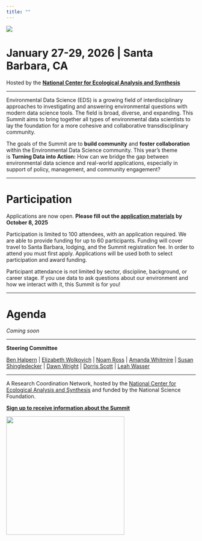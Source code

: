 ```yaml
---
title: ""
---
```


![](img/eds-banner-date-location.jpg){fig-align="center"}

# **January 27-29,  2026 \| Santa Barbara, CA**

Hosted by the [**National Center for Ecological Analysis and Synthesis**](https://www.nceas.ucsb.edu/)

------------------------------------------------------------------------

Environmental Data Science (EDS) is a growing field of interdisciplinary approaches to investigating and answering environmental questions with modern data science tools. The field is broad, diverse, and expanding. This Summit aims to bring together all types of environmental data scientists to lay the foundation for a more cohesive and collaborative transdisciplinary community.

The goals of the Summit are to **build community** and **foster collaboration** within the Environmental Data Science community. This year's theme is **Turning Data into Action:** How can we bridge the gap between environmental data science and real-world applications, especially in support of policy, management, and community engagement?

------------------------------------------------------------------------

# Participation

Applications are now open. **Please fill out the [application materials](https://docs.google.com/forms/d/e/1FAIpQLSeqCIwHpKXzBhhhy7X0spjNHEHM9_nyXNJz-F_JW1pwC2u3SQ/viewform) by October 8, 2025**

Participation is limited to 100 attendees, with an application required. We are able to provide funding for up to 60 participants. Funding will cover travel to Santa Barbara, lodging, and the Summit registration fee. In order to attend you must first apply. Applications will be used both to select participation and award funding.

Participant attendance is not limited by sector, discipline, background, or career stage. If you use data to ask questions about our environment and how we interact with it, this Summit is for you!

------------------------------------------------------------------------

# Agenda

*Coming soon*

<!-- #### **Day 1 - February 4**

+---------+----------------------------------------------------------------------------------------------------------------------------------------------------------------------------------------------------------------------------------------------------------+
| 8:15    | Registration\                                                                                                                                                                                                                                            |
|         | \                                                                                                                                                                                                                                                        |
|         | *Check in at the lobby of the Cabrillo Pavillion*                                                                                                                                                                                                        |
+---------+----------------------------------------------------------------------------------------------------------------------------------------------------------------------------------------------------------------------------------------------------------+
| 8:30    | Breakfast, Get to Know & Welcome                                                                                                                                                                                                                         |
+---------+----------------------------------------------------------------------------------------------------------------------------------------------------------------------------------------------------------------------------------------------------------+
| 9:15    | **Keynote Speaker - Tanushree Biswas,** Carbon Program Director, The Nature Conservancy                                                                                                                                                                  |
|         |                                                                                                                                                                                                                                                          |
|         | **Talk Title:**  "AI, Climate, and Equity : Challenges and Opportunities"                                                                                                                                                                                |
+---------+----------------------------------------------------------------------------------------------------------------------------------------------------------------------------------------------------------------------------------------------------------+
| 10:00   | **Coffee break**                                                                                                                                                                                                                                         |
+---------+----------------------------------------------------------------------------------------------------------------------------------------------------------------------------------------------------------------------------------------------------------+
| 10:30   | **Instructions for the day**                                                                                                                                                                                                                             |
+---------+----------------------------------------------------------------------------------------------------------------------------------------------------------------------------------------------------------------------------------------------------------+
| 10:45   | **Ideation Session**                                                                                                                                                                                                                                     |
|         |                                                                                                                                                                                                                                                          |
|         | Facilitated brainstorming to lay the groundwork for small group working sessions                                                                                                                                                                         |
+---------+----------------------------------------------------------------------------------------------------------------------------------------------------------------------------------------------------------------------------------------------------------+
| 11:30   | **Poster & Flash Talk Prep**                                                                                                                                                                                                                             |
|         |                                                                                                                                                                                                                                                          |
|         | In your group, create a minimalist poster that communicates your idea and prep a 1 minute flash talk.  Each group has 1 minute to present their idea to the group. During lunch, everyone explore the posters and think about what they want to work on. |
+---------+----------------------------------------------------------------------------------------------------------------------------------------------------------------------------------------------------------------------------------------------------------+
| 12:30   | **Lunch**                                                                                                                                                                                                                                                |
+---------+----------------------------------------------------------------------------------------------------------------------------------------------------------------------------------------------------------------------------------------------------------+
| 1:30    | **Instructions and Next Steps**                                                                                                                                                                                                                          |
+---------+----------------------------------------------------------------------------------------------------------------------------------------------------------------------------------------------------------------------------------------------------------+
| 1:35    | **Flash Talks**                                                                                                                                                                                                                                          |
+---------+----------------------------------------------------------------------------------------------------------------------------------------------------------------------------------------------------------------------------------------------------------+
| 2:45    | **Coffee Break**                                                                                                                                                                                                                                         |
+---------+----------------------------------------------------------------------------------------------------------------------------------------------------------------------------------------------------------------------------------------------------------+
| 3:00    | **Breakout group work**                                                                                                                                                                                                                                  |
+---------+----------------------------------------------------------------------------------------------------------------------------------------------------------------------------------------------------------------------------------------------------------+
| 4:50    | **Day 1 Wrap Up**                                                                                                                                                                                                                                        |
+---------+----------------------------------------------------------------------------------------------------------------------------------------------------------------------------------------------------------------------------------------------------------+
| 5:00    | **Sunset cocktail hour**                                                                                                                                                                                                                                 |
+---------+----------------------------------------------------------------------------------------------------------------------------------------------------------------------------------------------------------------------------------------------------------+
| 6:00    | **Dinner**                                                                                                                                                                                                                                               |
+---------+----------------------------------------------------------------------------------------------------------------------------------------------------------------------------------------------------------------------------------------------------------+
| 7:00    | **Get Funky with the Steering Committee**\                                                                                                                                                                                                               |
|         | Join steering committee members in the Santa Barbara "Funk Zone" to continue conversations, network and have a little fun                                                                                                                                |
+---------+----------------------------------------------------------------------------------------------------------------------------------------------------------------------------------------------------------------------------------------------------------+

#### **Day 2 - February 5**

+--------+---------------------------------------------------------------------------------------------------+--------+
| 8:30   | **Breakfast**                                                                                     |        |
+--------+---------------------------------------------------------------------------------------------------+--------+
| 9:00   | **Welcome to Day 2**                                                                              |        |
+--------+---------------------------------------------------------------------------------------------------+--------+
| 9:05   | **Keynote Speaker - Kakani Katija,** Principal Engineer, Monterey Bay Aquarium Research Institute |        |
|        |                                                                                                   |        |
|        | **Talk Title:** How to discover all life in the ocean?                                            |        |
+--------+---------------------------------------------------------------------------------------------------+--------+
| 9:50   | Day 2 Instructions                                                                                |        |
+--------+---------------------------------------------------------------------------------------------------+--------+
| 10:00  | Coffee Break                                                                                      |        |
+--------+---------------------------------------------------------------------------------------------------+--------+
| 10:15  | **Midway Group Presentations**                                                                    |        |
|        |                                                                                                   |        |
|        | Present initial ideas, re-evaluate, consider adding ideas                                         |        |
+--------+---------------------------------------------------------------------------------------------------+--------+
| 12:15  | **Lunch**                                                                                         |        |
+--------+---------------------------------------------------------------------------------------------------+--------+
| 1:15   | **Breakout group work**                                                                           |        |
+--------+---------------------------------------------------------------------------------------------------+--------+
| 3:15   | **Coffee Break**                                                                                  |        |
+--------+---------------------------------------------------------------------------------------------------+--------+
| 3:45   | Breakout group work continued                                                                     |        |
+--------+---------------------------------------------------------------------------------------------------+--------+
| 4:30   | **Day 2 Wrap Up**                                                                                 |        |
+--------+---------------------------------------------------------------------------------------------------+--------+
| 4:45   | Free time - explore the area                                                                      |        |
|        |                                                                                                   |        |
|        | *(the bar will be open at 5:00pm)*                                                                |        |
+--------+---------------------------------------------------------------------------------------------------+--------+
| 6:00   | **Dinner**                                                                                        |        |
+--------+---------------------------------------------------------------------------------------------------+--------+

#### **Day 3 - February 6**

+-------+---------------------------------------------------------------------------------------------------------------------------------------------------------------------+-------+
| 8:30  | **Breakfast**                                                                                                                                                       |       |
+-------+---------------------------------------------------------------------------------------------------------------------------------------------------------------------+-------+
| 9:00  | **Welcome to Day 3**                                                                                                                                                |       |
+-------+---------------------------------------------------------------------------------------------------------------------------------------------------------------------+-------+
| 9:05  | **Final Group Presentations**                                                                                                                                       |       |
|       |                                                                                                                                                                     |       |
|       | Groups present on their idea including the motivation, the proposed solution and how they plan to move the project forward                                          |       |
+-------+---------------------------------------------------------------------------------------------------------------------------------------------------------------------+-------+
| 10:15 | **Coffee Break**                                                                                                                                                    |       |
+-------+---------------------------------------------------------------------------------------------------------------------------------------------------------------------+-------+
| 10:30 | **Final Group Presentations**                                                                                                                                       |       |
+-------+---------------------------------------------------------------------------------------------------------------------------------------------------------------------+-------+
| 11:30 | **Next Steps Discussion**                                                                                                                                           |       |
+-------+---------------------------------------------------------------------------------------------------------------------------------------------------------------------+-------+
| 12:00 | **Closing**                                                                                                                                                         |       |
+-------+---------------------------------------------------------------------------------------------------------------------------------------------------------------------+-------+
| 12:15 | **Depart** <font color="white"> THIS TEXT IS A PLACE HOLDER FOR THE TABLE TO FORMAT CORRECTLY THIS TEXT IS A PLACE HOLDER FOR THE TABLE TO FORMAT CORRECTLY </font> |       |
+-------+---------------------------------------------------------------------------------------------------------------------------------------------------------------------+-------+

------------------------------------------------------------------------

# Location & Lodging

![](img/2M9A9814-Pano.jpg){fig-align="center"}

The Summit will take place at the [Cabrillo Arts Pavilion](https://cabrillopavilion.santabarbaraca.gov/), situated adjacent to the beach.

The [Mar Monte Hyatt Hotel](https://www.hyatt.com/en-US/hotel/california/mar-monte-hotel/sbars) is directly across the street from the Pavilion and will be the most convenient hotel for attendees. There are additional hotels within walking distance from the Pavilion.

### Event Parking

If you are not staying at the Mar Monte Hotel, there is ample parking in [city parking lots](https://goo.gl/maps/6iihTuXCtmYxbrEz9) next to the Cabrillo Pavilion. **Parking at these waterfront lots costs \$3.00/hour or \$18 for the day**. There is free parking within a short walking distance along Cabrillo boulevard, near the [East Beach volleyball courts](https://goo.gl/maps/YoLd2nJwcmH4cqhy7) and near [Dwight Murphy Field](https://goo.gl/maps/y82sUHe4TAHgDcLp9). \ -->

------------------------------------------------------------------------

**Steering Committee**

[Ben Halpern](https://www.nceas.ucsb.edu/about-us/our-people) \| [Elizabeth Wolkovich](https://biodiversity.ubc.ca/people/faculty/elizabeth-m-wolkovich) \| [Noam Ross](https://www.noamross.net/) \| [Amanda Whitmire](https://library.stanford.edu/people/thalassa) \| [Susan Shingledecker](https://www.esipfed.org/about/staff/susan-shingledecker) \| [Dawn Wright](https://dusk.geo.orst.edu/index.html) \| [Dorris Scott](https://dscott.netlify.app/) \| [Leah Wasser](https://www.leahwasser.com/)

------------------------------------------------------------------------

A Research Coordination Network, hosted by the [National Center for Ecological Analysis and Synthesis](https://www.nceas.ucsb.edu/) and funded by the National Science Foundation.

[**Sign up to receive information about the Summit**](https://landing.mailerlite.com/webforms/landing/a5o1r3)

![](img/NCEAS-full%20logo-4C.png){fig-align="center" width="314"}